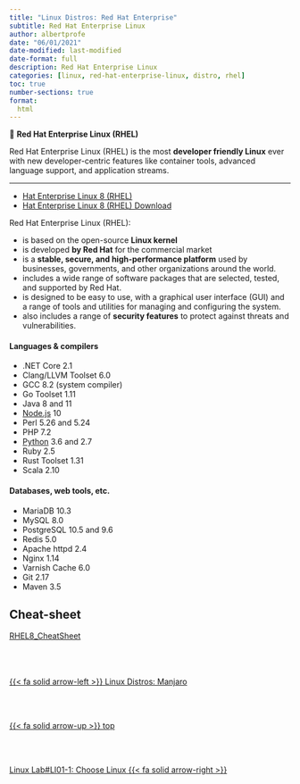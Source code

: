 ```yaml
---
title: "Linux Distros: Red Hat Enterprise"
subtitle: Red Hat Enterprise Linux
author: albertprofe
date: "06/01/2021"
date-modified: last-modified
date-format: full
description: Red Hat Enterprise Linux
categories: [linux, red-hat-enterprise-linux, distro, rhel]
toc: true
number-sections: true
format:
  html
---
```



::: {.summary}
📘 **Red Hat Enterprise Linux (RHEL)**

 Red Hat Enterprise Linux (RHEL) is the most **developer friendly Linux** ever with new developer-centric features like container tools, advanced language support, and application streams.
:::

---

* [Hat Enterprise Linux 8 (RHEL)](https://developers.redhat.com/rhel8){.external}
* [Hat Enterprise Linux 8 (RHEL) Download](https://developers.redhat.com/products/rhel/download){.external}

Red Hat Enterprise Linux (RHEL):

  - is based on the open-source **Linux kernel**
  - is developed **by Red Hat** for the commercial market
  - is a **stable, secure, and high-performance platform** used by businesses, governments, and other organizations around the world.
  - includes a wide range of software packages that are selected, tested, and supported by Red Hat.
  - is designed to be easy to use, with a graphical user interface (GUI) and a range of tools and utilities for managing and configuring the system.
  - also includes a range of **security features** to protect against threats and vulnerabilities.

#### Languages & compilers

- .NET Core 2.1
- Clang/LLVM Toolset 6.0
- GCC 8.2 (system compiler)
- Go Toolset 1.11
- Java 8 and 11
- [Node.js](http://developers.redhat.com/rhel8/hw/nodejs) 10
- Perl 5.26 and 5.24
- PHP 7.2
- [Python](http://developers.redhat.com/rhel8/hw/python) 3.6 and 2.7
- Ruby 2.5
- Rust Toolset 1.31
- Scala 2.10

#### Databases, web tools, etc.

- MariaDB 10.3
- MySQL 8.0
- PostgreSQL 10.5 and 9.6
- Redis 5.0
- Apache httpd 2.4
- Nginx 1.14
- Varnish Cache 6.0
- Git 2.17
- Maven 3.5

## Cheat-sheet

[RHEL8_CheatSheet](/images/linux/RHEL8_CheatSheet.pdf)<!--- navLinks -->
<br><br>
<div class=row>
<br>
<div class='column left previous'>
<br>
[{{< fa solid arrow-left >}} Linux Distros: Manjaro](/linux/linux-distros-manjaro.qmd)
<br>
</div>
<br>
<div class='column center'>
<br>
[{{< fa solid arrow-up >}} top](#top)
<br>
</div>
<br>
<div class='column right next'>
<br>
[Linux Lab#LI01-1: Choose Linux  {{< fa solid arrow-right >}}](/linux/lilab01-1.qmd)
<br>
</div>
<br>
</div>
